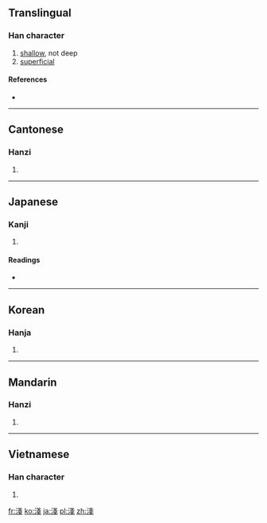 {{also|浅}}
==Translingual==

===Han character===
{{Han char|rn=85|rad=水|as=08|sn=11|four=3315<sub>3</sub>|canj=水戈戈 (EII)}}

# [[shallow]], not deep
# [[superficial]]

====References====
* {{Han ref|kx=0632.180|dkj=17697|dj=1039.010|hdz=31646.020|uh=6DFA|ud=28154|bh=B24C|bd=45644}}

----

==Cantonese==

===Hanzi===
{{yue-hanzi|jyut=|y=chin2|sim=浅}}

# {{defn|Cantonese|sort=水08}}

----

==Japanese==

===Kanji===
{{ja-kanji|grade=|rs=水08}}

# {{defn|Japanese|sort=水08}}

====Readings====
* {{ja-readings|on=[[せん]] (sen)|kun=[[あさい]] (asai)}}

----

==Korean==

===Hanja===
{{ko-hanja|hangeul=[[천]]|eumhun=|rv=cheon|mr=ch'ŏn|y=chen}}

# {{defn|Korean|sort=水08}}

----

==Mandarin==

===Hanzi===
{{cmn-hanzi|sim=浅|pin=[[cán]] ([[can2]]), [[jiān]] ([[jian1]]), [[jiàn]] ([[jian4]]), [[qiǎn]] ([[qian3]]), [[zàn]] ([[zan4]])|wg=ts'an<sup>2</sup>, chien<sup>1</sup>, chien<sup>4</sup>, ch'ien<sup>3</sup>, tsan<sup>4</sup>}}

# {{defn|Mandarin|sort=水08}}

----

==Vietnamese==

===Han character===
{{vi-hantu|[[thiển]], [[sẻn]], [[tiên]]|rs=水08}}

# {{defn|Vietnamese|sort=水08}}

[[fr:淺]]
[[ko:淺]]
[[ja:淺]]
[[pl:淺]]
[[zh:淺]]